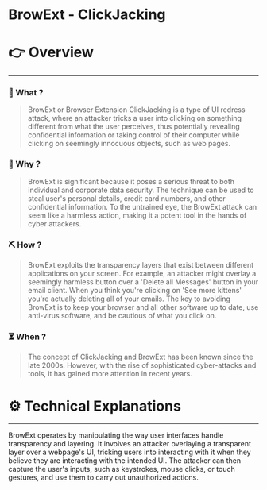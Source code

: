 # BrowExt - ClickJacking


# 👉 Overview

---

### 👀 What ?

> BrowExt or Browser Extension ClickJacking is a type of UI redress attack, where an attacker tricks a user into clicking on something different from what the user perceives, thus potentially revealing confidential information or taking control of their computer while clicking on seemingly innocuous objects, such as web pages.
> 

### 🧐 Why ?

> BrowExt is significant because it poses a serious threat to both individual and corporate data security. The technique can be used to steal user's personal details, credit card numbers, and other confidential information. To the untrained eye, the BrowExt attack can seem like a harmless action, making it a potent tool in the hands of cyber attackers.
> 

### ⛏️ How ?

> BrowExt exploits the transparency layers that exist between different applications on your screen. For example, an attacker might overlay a seemingly harmless button over a 'Delete all Messages' button in your email client. When you think you're clicking on 'See more kittens' you're actually deleting all of your emails. The key to avoiding BrowExt is to keep your browser and all other software up to date, use anti-virus software, and be cautious of what you click on.
> 

### ⏳ When ?

> The concept of ClickJacking and BrowExt has been known since the late 2000s. However, with the rise of sophisticated cyber-attacks and tools, it has gained more attention in recent years.
> 

# ⚙️ Technical Explanations

---

BrowExt operates by manipulating the way user interfaces handle transparency and layering. It involves an attacker overlaying a transparent layer over a webpage's UI, tricking users into interacting with it when they believe they are interacting with the intended UI. The attacker can then capture the user's inputs, such as keystrokes, mouse clicks, or touch gestures, and use them to carry out unauthorized actions.
